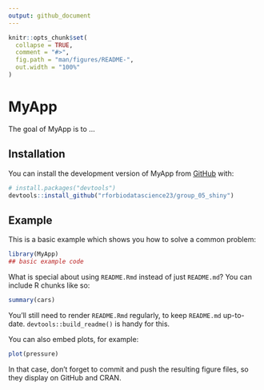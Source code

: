 ```yaml
---
output: github_document
---
```


<!-- README.md is generated from README.Rmd. Please edit that file -->

```r
knitr::opts_chunk$set(
  collapse = TRUE,
  comment = "#>",
  fig.path = "man/figures/README-",
  out.width = "100%"
)
```

# MyApp

<!-- badges: start -->
<!-- badges: end -->

The goal of MyApp is to ...

## Installation

You can install the development version of MyApp from [GitHub](https://github.com/) with:

``` r
# install.packages("devtools")
devtools::install_github("rforbiodatascience23/group_05_shiny")
```

## Example

This is a basic example which shows you how to solve a common problem:

```r
library(MyApp)
## basic example code
```

What is special about using `README.Rmd` instead of just `README.md`? You can include R chunks like so:

```r
summary(cars)
```

You'll still need to render `README.Rmd` regularly, to keep `README.md` up-to-date. `devtools::build_readme()` is handy for this.

You can also embed plots, for example:

```r
plot(pressure)
```

In that case, don't forget to commit and push the resulting figure files, so they display on GitHub and CRAN.
